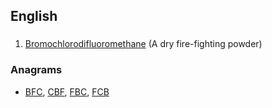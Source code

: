 ==English==
==={{initialism}}===
{{en-initialism}}
# [[W:Bromochlorodifluoromethane|Bromochlorodifluoromethane]]  (A dry fire-fighting powder)

===Anagrams===
* [[BFC#English|BFC]], [[CBF#English|CBF]], [[FBC#English|FBC]], [[FCB#English|FCB]]